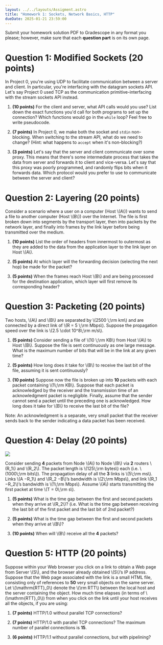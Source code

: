 ```yaml
---
layout: ../../layouts/Assigment.astro
title: "Homework 1: Sockets, Network Basics, HTTP"
dueDate: 2025-01-21 23:59:00
---
```


Submit your homework solution PDF to Gradescope in any format you please;
however, make sure that each **question part** is on its own page.

# Question 1: Modified Sockets (20 points)

In Project 0, you're using UDP to facilitate communication between a server and client. In particular, you're interfacing with the datagram sockets API. Let's say Project 0 used TCP as the communication primitive-interfacing with the stream sockets API instead. 

1. **(10 points)** For the client and server, what API calls would you use? List down the exact functions you'd call for both programs to set up the connection? Which functions would go in the `while` loop? Feel free to write pseudocode. 

2. **(7 points)** In Project 0, we make both the socket and `stdin` non-blocking. When switching to the stream API, what do we need to change? (Hint: what happens to `accept` when it's non-blocking?) 

3. **(3 points)** Let's say that the server and client communicate over some proxy. This means that there's some intermediate process that takes the data from server and forwards it to client and vice-versa. Let's say that this proxy was poorly programmed, and randomly flips bits when it forwards data. Which protocol would you prefer to use to communicate between the server and client? 


# Question 2: Layering (20 points)
Consider a scenario where a user on a computer (Host \\(A\\)) wants to send a file to another computer (Host \\(B\\))
over the Internet. The file is first broken down into segments by the transport layer, then into packets by
the network layer, and finally into frames by the link layer before being transmitted over the medium.

1. **(10 points)** List the order of headers from innermost to outermost as they are added to the data from the application
layer to the link layer on Host \\(A\\).

2. **(5 points)** At which layer will the forwarding decision (selecting the next hop) be made for the packet?

3. **(5 points)** When the frames reach Host \\(B\\) and are being processed for the destination application, which layer
will first remove its corresponding header?

# Question 3: Packeting (20 points)

Two hosts, \\(A\\) and \\(B\\) are separated by \\(2500 \\;\rm km\\) and are
connected by a direct link of \\(R = 5 \\;\rm Mbps\\).
Suppose the propagation speed over the link is \\(2.5 \cdot 10^8\\;\rm m/s\\).

1. **(5 points)** Consider sending a file of \\(10 \\;\rm KB\\) from Host \\(A\\) to Host \\(B\\). Suppose the file is sent continuously as one
large message. What is the maximum number of bits that will be in the link at any given time?

2. **(5 points)** How long does it take for \\(B\\) to receive the last bit of the file, assuming it is sent continuously?

3. **(10 points)** Suppose now the file is broken up into **10** packets with each packet
containing \\(1\\;\rm KB\\). Suppose that each
packet is acknowledged by the receiver and the transmission time of an acknowledgment packet is negligible. 
Finally, assume that the sender cannot send a packet until the preceding one is acknowledged.
How long does it take for \\(B\\) to receive the last bit of the file?

Note: An acknowledgment is a separate, very small packet that the receiver sends back to the sender
indicating a data packet has been received.

# Question 4: Delay (20 points)

![](/imgs/hw1p4.svg)

Consider sending **4** packets from Node \\(A\\) to Node \\(B\\) via **2** routers \\(R_1\\) and \\(R_2\\).
The packet length is \\(125\\;\\rm bytes\\) each (i.e. \\(1000\\;\rm bits\\)).
The propagation delay of all the **3** links is \\(5\\;\rm ms\\). Links
\\(A −R_1\\) and \\(R_2 −B\\)’s bandwidth is \\(2\\;\rm Mbps\\), and link \\(R_1
−R_2\\)’s bandwidth is \\(1\\;\rm Mbps\\). Assume \\(A\\) starts
transmitting the first packet at time \\(T = 0\\;\rm s\\).

1. **(5 points)** What is the time gap between the first and second packets when they arrive at
\\(R_2\\)? (i.e. What is the time gap
between receiving the last bit of the first packet and the last bit of 2nd
packet?)

2. **(5 points)** What is the time gap between the first and second packets when they arrive at
\\(B\\)?

3. **(10 points)** When will \\(B\\) receive all the **4** packets?

# Question 5: HTTP (20 points)

Suppose within your Web browser you click on a link to obtain a Web page from Server \\(S\\), and the browser
already obtained \\(S\\)’s IP address. Suppose that the Web page associated with the link is a small HTML file,
consisting only of references to **50** very small objects on the same server. Let \\(\mathrm\{RTT\}_0\\) denote the \\(\rm RTT\\) between
the local host and the server containing the object. How much time elapses (in terms of \\(\mathrm\{RTT\}_0\\)) from when
you click on the link until your host receives all the objects, if you are using:

1. **(7 points)** HTTP/1.0 without parallel TCP connections?

2. **(7 points)** HTTP/1.0 with parallel TCP connections? The maximum number of parallel connections is **15**.

3. **(6 points)** HTTP/1.1 without parallel connections, but with pipelining?
